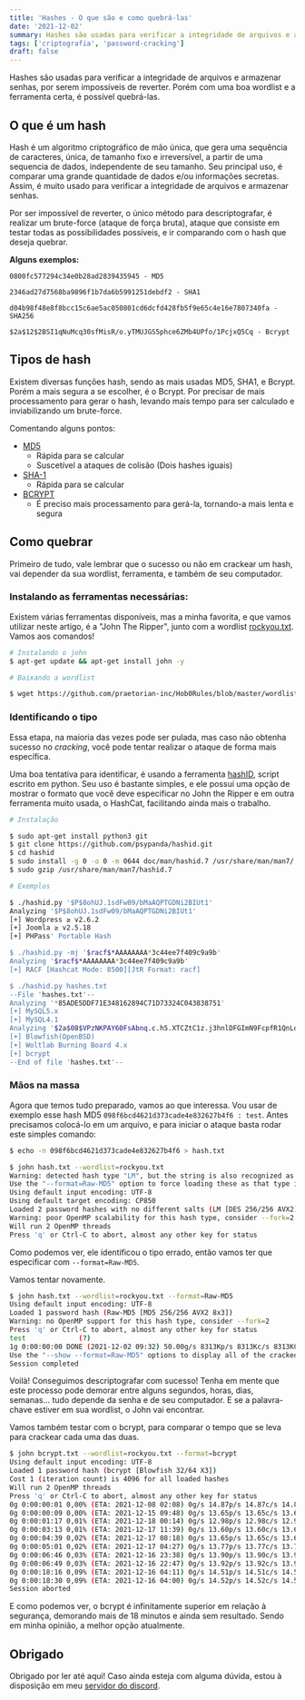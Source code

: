 ```yaml
---
title: 'Hashes - O que são e como quebrá-las'
date: '2021-12-02'
summary: Hashes são usadas para verificar a integridade de arquivos e armazenar senhas, por serem impossíveis de reverter. Porém com uma boa wordlist, é possível quebrá-las.
tags: ['criptografia', 'password-cracking']
draft: false
---
```


Hashes são usadas para verificar a integridade de arquivos e armazenar senhas, por serem impossíveis de reverter. Porém com uma boa wordlist e a ferramenta certa, é possível quebrá-las.

<TOCInline toc={props.toc} asDisclosure />

## O que é um hash

Hash é um algoritmo criptográfico de mão única, que gera uma sequência de caracteres, única, de tamanho fixo e irreversível, a partir de uma sequencia de dados, independente de seu tamanho. Seu principal uso, é comparar uma grande quantidade de dados e/ou informações secretas. Assim, é muito usado para verificar a integridade de arquivos e armazenar senhas.

Por ser impossível de reverter, o único método para descriptografar, é realizar um brute-force (ataque de força bruta), ataque que consiste em testar todas as possibilidades possíveis, e ir comparando com o hash que deseja quebrar.

**Alguns exemplos:**

```
0800fc577294c34e0b28ad2839435945 - MD5

2346ad27d7568ba9896f1b7da6b5991251debdf2 - SHA1

d04b98f48e8f8bcc15c6ae5ac050801cd6dcfd428fb5f9e65c4e16e7807340fa - SHA256

$2a$12$2BSI1qNuMcq30sfMisR/o.yTMUJGS5phce6ZMb4UPfo/1PcjxQ5Cq - Bcrypt
```

## Tipos de hash

Existem diversas funções hash, sendo as mais usadas MD5, SHA1, e Bcrypt. Porém a mais segura a se escolher, é o Bcrypt. Por precisar de mais processamento para gerar o hash, levando mais tempo para ser calculado e inviabilizando um brute-force.

Comentando alguns pontos:
  - [MD5](https://pt.wikipedia.org/wiki/MD5)
    - Rápida para se calcular
    - Suscetível a ataques de colisão (Dois hashes iguais)
  - [SHA-1](https://pt.wikipedia.org/wiki/SHA-1)
    - Rápida para se calcular
  - [BCRYPT](https://pt.wikipedia.org/wiki/Bcrypt)
    - É preciso mais processamento para gerá-la, tornando-a mais lenta e segura

## Como quebrar

Primeiro de tudo, vale lembrar que o sucesso ou não em crackear um hash, vai depender da sua wordlist, ferramenta, e também de seu computador.

### Instalando as ferramentas necessárias:

Existem várias ferramentas disponíveis, mas a minha favorita, e que vamos utilizar neste artigo, é a "John The Ripper", junto com a wordlist [rockyou.txt](https://github.com/praetorian-inc/Hob0Rules/blob/master/wordlists/rockyou.txt.gz?raw=true). Vamos aos comandos!

```sh
# Instalando o john
$ apt-get update && apt-get install john -y

# Baixando a wordlist

$ wget https://github.com/praetorian-inc/Hob0Rules/blob/master/wordlists/rockyou.txt.gz?raw=true -O rockyou.txt.gz && gzip -d rockyou.txt.gz
```

### Identificando o tipo

Essa etapa, na maioria das vezes pode ser pulada, mas caso não obtenha sucesso no *cracking*, você pode tentar realizar o ataque de forma mais específica.

Uma boa tentativa para identificar, é usando a ferramenta [hashID](https://github.com/psypanda/hashID), script escrito em python. Seu uso é bastante simples, e ele possuí uma opção de mostrar o formato que você deve especificar no John the Ripper e em outra ferramenta muito usada, o HashCat, facilitando ainda mais o trabalho.

```sh
# Instalação

$ sudo apt-get install python3 git 
$ git clone https://github.com/psypanda/hashid.git 
$ cd hashid 
$ sudo install -g 0 -o 0 -m 0644 doc/man/hashid.7 /usr/share/man/man7/ 
$ sudo gzip /usr/share/man/man7/hashid.7

# Exemplos

$ ./hashid.py '$P$8ohUJ.1sdFw09/bMaAQPTGDNi2BIUt1'
Analyzing '$P$8ohUJ.1sdFw09/bMaAQPTGDNi2BIUt1'
[+] Wordpress ≥ v2.6.2
[+] Joomla ≥ v2.5.18
[+] PHPass' Portable Hash

$ ./hashid.py -mj '$racf$*AAAAAAAA*3c44ee7f409c9a9b'
Analyzing '$racf$*AAAAAAAA*3c44ee7f409c9a9b'
[+] RACF [Hashcat Mode: 8500][JtR Format: racf]

$ ./hashid.py hashes.txt
--File 'hashes.txt'--
Analyzing '*85ADE5DDF71E348162894C71D73324C043838751'
[+] MySQL5.x
[+] MySQL4.1
Analyzing '$2a$08$VPzNKPAY60FsAbnq.c.h5.XTCZtC1z.j3hnlDFGImN9FcpfR1QnLq'
[+] Blowfish(OpenBSD)
[+] Woltlab Burning Board 4.x
[+] bcrypt
--End of file 'hashes.txt'--


```

### Mãos na massa

Agora que temos tudo preparado, vamos ao que interessa. Vou usar de exemplo esse hash MD5 `098f6bcd4621d373cade4e832627b4f6 : test`. Antes precisamos colocá-lo em um arquivo, e para iniciar o ataque basta rodar este simples comando:

```sh
$ echo -n 098f6bcd4621d373cade4e832627b4f6 > hash.txt

$ john hash.txt --wordlist=rockyou.txt
Warning: detected hash type "LM", but the string is also recognized as "Raw-MD5"
Use the "--format=Raw-MD5" option to force loading these as that type instead
Using default input encoding: UTF-8
Using default target encoding: CP850
Loaded 2 password hashes with no different salts (LM [DES 256/256 AVX2])
Warning: poor OpenMP scalability for this hash type, consider --fork=2
Will run 2 OpenMP threads
Press 'q' or Ctrl-C to abort, almost any other key for status

```

Como podemos ver, ele identificou o tipo errado, então vamos ter que especificar com `--format=Raw-MD5`. 

Vamos tentar novamente.

```sh
$ john hash.txt --wordlist=rockyou.txt --format=Raw-MD5
Using default input encoding: UTF-8
Loaded 1 password hash (Raw-MD5 [MD5 256/256 AVX2 8x3])
Warning: no OpenMP support for this hash type, consider --fork=2
Press 'q' or Ctrl-C to abort, almost any other key for status
test             (?)
1g 0:00:00:00 DONE (2021-12-02 09:32) 50.00g/s 8313Kp/s 8313Kc/s 8313KC/s tyson22..taurus89
Use the "--show --format=Raw-MD5" options to display all of the cracked passwords reliably
Session completed

```
Voilà! Conseguimos descriptografar com sucesso! Tenha em mente que este processo pode demorar entre alguns segundos, horas, dias, semanas... tudo depende da senha e de seu computador. E se a palavra-chave estiver em sua wordlist, o John vai encontrar.

Vamos também testar com o bcrypt, para comparar o tempo que se leva para crackear cada uma das duas.

```sh
$ john bcrypt.txt --wordlist=rockyou.txt --format=bcrypt
Using default input encoding: UTF-8
Loaded 1 password hash (bcrypt [Blowfish 32/64 X3])
Cost 1 (iteration count) is 4096 for all loaded hashes
Will run 2 OpenMP threads
Press 'q' or Ctrl-C to abort, almost any other key for status
0g 0:00:00:01 0,00% (ETA: 2021-12-08 02:08) 0g/s 14.87p/s 14.87c/s 14.87C/s ashley..liverpool
0g 0:00:00:09 0,00% (ETA: 2021-12-15 09:48) 0g/s 13.65p/s 13.65c/s 13.65C/s 555555..sandra
0g 0:00:01:17 0,01% (ETA: 2021-12-18 00:14) 0g/s 12.98p/s 12.98c/s 12.98C/s bullshit..bulldogs
0g 0:00:03:13 0,01% (ETA: 2021-12-17 11:39) 0g/s 13.60p/s 13.60c/s 13.60C/s kickass..eliana
0g 0:00:04:39 0,02% (ETA: 2021-12-17 08:18) 0g/s 13.65p/s 13.65c/s 13.65C/s bounce..smile4me
0g 0:00:05:01 0,02% (ETA: 2021-12-17 04:27) 0g/s 13.77p/s 13.77c/s 13.77C/s buffalo..1angel
0g 0:00:06:46 0,03% (ETA: 2021-12-16 23:38) 0g/s 13.90p/s 13.90c/s 13.90C/s june17..volcom1
0g 0:00:06:49 0,03% (ETA: 2021-12-16 22:47) 0g/s 13.92p/s 13.92c/s 13.92C/s derrick1..keith1                                                                                     
0g 0:00:18:16 0,09% (ETA: 2021-12-16 04:11) 0g/s 14.51p/s 14.51c/s 14.51C/s alistair..201088                                                                                     
0g 0:00:18:30 0,09% (ETA: 2021-12-16 04:00) 0g/s 14.52p/s 14.52c/s 14.52C/s 101080..stafford
Session aborted

```

E como podemos ver, o bcrypt é infinitamente superior em relação à segurança, demorando mais de 18 minutos e ainda sem resultado. Sendo em minha opinião, a melhor opção atualmente.

## Obrigado

Obrigado por ler até aqui! Caso ainda esteja com alguma dúvida, estou à disposição em meu [servidor do discord](https://discord.gg/v5d3PZ9).
